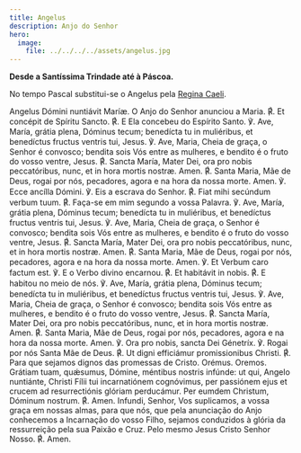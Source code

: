 ```yaml
---
title: Angelus
description: Anjo do Senhor
hero:
  image:
    file: ../../../../assets/angelus.jpg
---
```


**Desde a Santíssima Trindade até à Páscoa.**

No tempo Pascal substitui-se o Angelus pela [Regina Caeli](/devocionario/antifonas/reginacaeli).

<div class="grid grid-cols-2 gap-5">
  <span class="text-justify">Angelus Dómini nuntiávit Maríæ.</span>
  <span class="text-justify">O Anjo do Senhor anunciou a Maria.</span>
  <span class="text-justify">
    <span class="text-red-500">℟.</span> Et concépit de Spíritu Sancto.
  </span>
  <span class="text-justify">
    <span class="text-red-500">℟.</span> E Ela concebeu do Espírito Santo.
  </span>
  <span class="text-justify">
    ℣. Ave, María, grátia plena, Dóminus tecum; benedícta tu in muliéribus, et
    benedíctus fructus ventris tui, Jesus.
  </span>
  <span class="text-justify">
    ℣. Ave, Maria, Cheia de graça, o Senhor é convosco; bendita sois Vós entre
    as mulheres, e bendito é o fruto do vosso ventre, Jesus.
  </span>
  <span class="text-justify">
    <span class="text-red-500">℟.</span> Sancta María, Mater Dei, ora pro nobis
    peccatóribus, nunc, et in hora mortis nostræ. Amen.
  </span>
  <span class="text-justify">
    <span class="text-red-500">℟.</span> Santa Maria, Mãe de Deus, rogai por
    nós, pecadores, agora e na hora da nossa morte. Amen.
  </span>
  <span class="text-justify">℣. Ecce ancílla Dómini.</span>
  <span class="text-justify">℣. Eis a escrava do Senhor.</span>
  <span class="text-justify">
    <span class="text-red-500">℟.</span> Fiat mihi secúndum verbum tuum.
  </span>
  <span class="text-justify">
    <span class="text-red-500">℟.</span> Faça-se em mim segundo a vossa Palavra.
  </span>
  <span class="text-justify">
    ℣. Ave, María, grátia plena, Dóminus tecum; benedícta tu in muliéribus, et
    benedíctus fructus ventris tui, Jesus.
  </span>
  <span class="text-justify">
    ℣. Ave, Maria, Cheia de graça, o Senhor é convosco; bendita sois Vós entre
    as mulheres, e bendito é o fruto do vosso ventre, Jesus.
  </span>
  <span class="text-justify">
    <span class="text-red-500">℟.</span> Sancta María, Mater Dei, ora pro nobis
    peccatóribus, nunc, et in hora mortis nostræ. Amen.
  </span>
  <span class="text-justify">
    <span class="text-red-500">℟.</span> Santa Maria, Mãe de Deus, rogai por
    nós, pecadores, agora e na hora da nossa morte. Amen.
  </span>
  <span class="text-justify">℣. Et Verbum caro factum est.</span>
  <span class="text-justify">℣. E o Verbo divino encarnou.</span>
  <span class="text-justify">
    <span class="text-red-500">℟.</span> Et habitávit in nobis.
  </span>
  <span class="text-justify">
    <span class="text-red-500">℟.</span> E habitou no meio de nós.
  </span>
  <span class="text-justify">
    ℣. Ave, María, grátia plena, Dóminus tecum; benedícta tu in muliéribus, et
    benedíctus fructus ventris tui, Jesus.
  </span>
  <span class="text-justify">
    ℣. Ave, Maria, Cheia de graça, o Senhor é convosco; bendita sois Vós entre
    as mulheres, e bendito é o fruto do vosso ventre, Jesus.
  </span>
  <span class="text-justify">
    <span class="text-red-500">℟.</span> Sancta María, Mater Dei, ora pro nobis
    peccatóribus, nunc, et in hora mortis nostræ. Amen.
  </span>
  <span class="text-justify">
    <span class="text-red-500">℟.</span> Santa Maria, Mãe de Deus, rogai por
    nós, pecadores, agora e na hora da nossa morte. Amen.
  </span>
  <span class="text-justify">℣. Ora pro nobis, sancta Dei Génetríx.</span>
  <span class="text-justify">℣. Rogai por nós Santa Mãe de Deus.</span>
  <span class="text-justify">
    <span class="text-red-500">℟.</span> Ut digni efficiámur promissionibus
    Christi.
  </span>
  <span class="text-justify">
    <span class="text-red-500">℟.</span> Para que sejamos dignos das promessas
    de Cristo.
  </span>
  <span class="text-red-500 text-center">Orémus.</span>
  <span class="text-red-500 text-center">Oremos.</span>
  <span class="text-justify">
    Grátiam tuam, quǽsumus, Dómine, méntibus nostris infúnde: ut qui, Angelo
    nuntiánte, Christi Fílii tui incarnatiónem cognóvimus, per passiónem ejus et
    crucem ad resurrectiónis glóriam perducámur. Per eumdem Christum, Dóminum
    nostrum. <span class="text-red-500">℟.</span> Amen.
  </span>
  <span class="text-justify">
    Infundi, Senhor, Vos suplicamos, a vossa graça em nossas almas, para que
    nós, que pela anunciação do Anjo conhecemos a Incarnação do vosso Filho,
    sejamos conduzidos à glória da ressurreição pela sua Paixão e Cruz. Pelo
    mesmo Jesus Cristo Senhor Nosso.
    <span class="text-red-500">℟.</span> Amen.
  </span>
</div>
